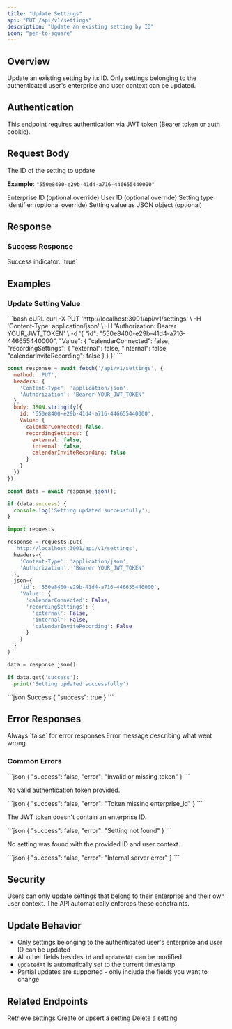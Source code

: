 ```yaml
---
title: "Update Settings"
api: "PUT /api/v1/settings"
description: "Update an existing setting by ID"
icon: "pen-to-square"
---
```


## Overview

Update an existing setting by its ID. Only settings belonging to the authenticated user's enterprise and user context can be updated.

## Authentication

<Info>
This endpoint requires authentication via JWT token (Bearer token or auth cookie).
</Info>

## Request Body

<ParamField body="id" type="string" required>
  The ID of the setting to update
  
  **Example**: `"550e8400-e29b-41d4-a716-446655440000"`
</ParamField>

<ParamField body="enterpriseId" type="string">
  Enterprise ID (optional override)
</ParamField>

<ParamField body="userId" type="string">
  User ID (optional override)
</ParamField>

<ParamField body="type" type="string">
  Setting type identifier (optional override)
</ParamField>

<ParamField body="Value" type="object">
  Setting value as JSON object (optional)
</ParamField>

## Response

### Success Response

<ResponseField name="success" type="boolean">
  Success indicator: `true`
</ResponseField>

## Examples

### Update Setting Value

<RequestExample>
```bash cURL
curl -X PUT 'http://localhost:3001/api/v1/settings' \
  -H 'Content-Type: application/json' \
  -H 'Authorization: Bearer YOUR_JWT_TOKEN' \
  -d '{
    "id": "550e8400-e29b-41d4-a716-446655440000",
    "Value": {
      "calendarConnected": false,
      "recordingSettings": {
        "external": false,
        "internal": false,
        "calendarInviteRecording": false
      }
    }
  }'
```

```javascript JavaScript
const response = await fetch('/api/v1/settings', {
  method: 'PUT',
  headers: {
    'Content-Type': 'application/json',
    'Authorization': 'Bearer YOUR_JWT_TOKEN'
  },
  body: JSON.stringify({
    id: '550e8400-e29b-41d4-a716-446655440000',
    Value: {
      calendarConnected: false,
      recordingSettings: {
        external: false,
        internal: false,
        calendarInviteRecording: false
      }
    }
  })
});

const data = await response.json();

if (data.success) {
  console.log('Setting updated successfully');
}
```

```python Python
import requests

response = requests.put(
  'http://localhost:3001/api/v1/settings',
  headers={
    'Content-Type': 'application/json',
    'Authorization': 'Bearer YOUR_JWT_TOKEN'
  },
  json={
    'id': '550e8400-e29b-41d4-a716-446655440000',
    'Value': {
      'calendarConnected': False,
      'recordingSettings': {
        'external': False,
        'internal': False,
        'calendarInviteRecording': False
      }
    }
  }
)

data = response.json()

if data.get('success'):
  print('Setting updated successfully')
```
</RequestExample>

<ResponseExample>
```json Success
{
  "success": true
}
```
</ResponseExample>

## Error Responses

<ResponseField name="success" type="boolean">
  Always `false` for error responses
</ResponseField>

<ResponseField name="error" type="string">
  Error message describing what went wrong
</ResponseField>

### Common Errors

<AccordionGroup>
<Accordion title="401 - Unauthorized">
```json
{
  "success": false,
  "error": "Invalid or missing token"
}
```

No valid authentication token provided.
</Accordion>

<Accordion title="400 - Missing Enterprise ID">
```json
{
  "success": false,
  "error": "Token missing enterprise_id"
}
```

The JWT token doesn't contain an enterprise ID.
</Accordion>

<Accordion title="404 - Setting Not Found">
```json
{
  "success": false,
  "error": "Setting not found"
}
```

No setting was found with the provided ID and user context.
</Accordion>

<Accordion title="500 - Server Error">
```json
{
  "success": false,
  "error": "Internal server error"
}
```
</Accordion>
</AccordionGroup>

## Security

<Warning>
Users can only update settings that belong to their enterprise and their own user context. The API automatically enforces these constraints.
</Warning>

## Update Behavior

- Only settings belonging to the authenticated user's enterprise and user ID can be updated
- All other fields besides `id` and `updatedAt` can be modified
- `updatedAt` is automatically set to the current timestamp
- Partial updates are supported - only include the fields you want to change

## Related Endpoints

<CardGroup cols={2}>
<Card title="Get Settings" icon="gear" href="/api-reference/settings/get">
  Retrieve settings
</Card>

<Card title="Create Setting" icon="plus" href="/api-reference/settings/post">
  Create or upsert a setting
</Card>

<Card title="Delete Setting" icon="trash" href="/api-reference/settings/delete">
  Delete a setting
</Card>
</CardGroup>


